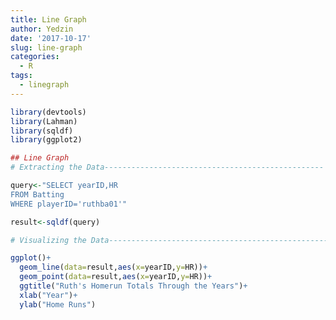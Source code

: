 ```yaml
---
title: Line Graph
author: Yedzin
date: '2017-10-17'
slug: line-graph
categories:
  - R
tags:
  - linegraph
---
```


```r
library(devtools)
library(Lahman)
library(sqldf)
library(ggplot2)
```

```r
## Line Graph
# Extracting the Data-------------------------------------------------

query<-"SELECT yearID,HR
FROM Batting
WHERE playerID='ruthba01'"

result<-sqldf(query)

# Visualizing the Data---------------------------------------------------

ggplot()+
  geom_line(data=result,aes(x=yearID,y=HR))+
  geom_point(data=result,aes(x=yearID,y=HR))+
  ggtitle("Ruth's Homerun Totals Through the Years")+
  xlab("Year")+
  ylab("Home Runs")
```

